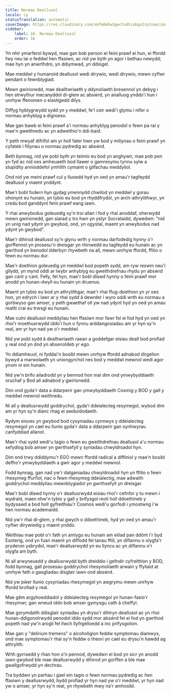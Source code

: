 ```yaml
---
title: Normau Deallusol
locale: cy
statusTranslation: automatic
coverImage: https://res.cloudinary.com/xmfm6mhw3gwctndtcubgx2rptnae/image/upload/v1741354419/small_cover_la_gran_rebelion_28716e29d2.webp
sidebar:
    label: 16. Normau Deallusol
    order: 16
---
```

Yn nhir ymarferol bywyd, mae gan bob person ei feini prawf ei hun, ei ffordd fwy neu lai o feddwl hen ffasiwn, ac nid yw byth yn agor i bethau newydd; mae hyn yn anwrthdro, yn ddiymwad, yn ddiogel.

Mae meddwl y humanoid deallusol wedi dirywio, wedi dirywio, mewn cyflwr pendant o fewnblygiad.

Mewn gwirionedd, mae dealltwriaeth y ddynoliaeth bresennol yn debyg i hen strwythur mecanyddol di-glem ac absẃrd, yn analluog ynddo'i hun i unrhyw ffenomen o elastigedd dilys.

Diffyg hyblygrwydd sydd yn y meddwl, fe'i ceir wedi'i glymu i nifer o normau anhyblyg a digroeso.

Mae gan bawb ei feini prawf a'i normau anhyblyg penodol o fewn pa rai y mae'n gweithredu ac yn adweithio'n ddi-baid.

Y peth mwyaf difrifol am yr holl fater hwn yw bod y miliynau o feini prawf yn cyfateb i filiynau o normau pydredig ac absẃrd.

Beth bynnag, nid yw pobl byth yn teimlo eu bod yn anghywir, mae pob pen yn fyd ac nid oes amheuaeth bod llawer o gamresymu tynnu sylw a stupidity annioddefol ymhlith cymaint o gilfachau meddyliol.

Ond nid yw meini prawf cul y lluoedd hyd yn oed yn amau'r tagfeydd deallusol y maent ynddynt.

Mae'r bobl fodern hyn gydag ymennydd chwilod yn meddwl y gorau ohonynt eu hunain, yn tybio eu bod yn rhyddfrydol, yn arch-athrylithwyr, yn credu bod ganddynt feini prawf eang iawn.

Y rhai anwybodus goleuedig sy'n troi allan i fod y rhai anoddaf, oherwydd mewn gwirionedd, gan siarad y tro hwn yn ystyr Socrataidd, dywedwn: "nid yn unig nad ydynt yn gwybod, ond, yn ogystal, maent yn anwybodus nad ydynt yn gwybod".

Mae'r dihirod deallusol sy'n glynu wrth y normau darfodedig hynny o'r gorffennol yn prosesu'n dreisgar yn rhinwedd eu tagfeydd eu hunain ac yn gwrthod yn benodol dderbyn rhywbeth na all, mewn unrhyw ffordd, ffitio o fewn eu normau dur.

Mae'r doethion goleuedig yn meddwl bod popeth sydd, am ryw reswm neu'i gilydd, yn mynd oddi ar lwybr anhyblyg eu gweithdrefnau rhydu yn absẃrd gan cant y cant. Felly, fel hyn, mae'r bobl dlawd hynny o feini prawf mor anodd yn hunan-dwyll eu hunain yn druenus.

Maent yn tybio eu bod yn athrylithgar, mae'r rhai ffug-doethion yn yr oes hon, yn edrych i lawr ar y rhai sydd â dewrder i wyro oddi wrth eu normau a gorbwyso gan amser, y peth gwaethaf oll yw nad ydynt hyd yn oed yn amau realiti crai eu trwsgl eu hunain.

Mae culni deallusol meddyliau hen ffasiwn mor fawr fel ei fod hyd yn oed yn rhoi'r moethusrwydd iddo'i hun o fynnu arddangosiadau am yr hyn sy'n real, am yr hyn nad yw o'r meddwl.

Nid yw pobl sydd â dealltwriaeth raean a goddefgar eisiau deall bod profiad y real ond yn dod yn absenoldeb yr ego.

Yn ddiamheuol, ni fyddai'n bosibl mewn unrhyw ffordd adnabod dirgelion bywyd a marwolaeth yn uniongyrchol nes bod y meddwl mewnol wedi agor ynom ni ein hunain.

Nid yw'n brifo ailadrodd yn y bennod hon mai dim ond ymwybyddiaeth oruchaf y Bod all adnabod y gwirionedd.

Dim ond gyda'r data a ddarperir gan ymwybyddiaeth Cosmig y BOD y gall y meddwl mewnol weithredu.

Ni all y deallusrwydd goddrychol, gyda'i ddeialecteg resymegol, wybod dim am yr hyn sy'n dianc rhag ei awdurdodaeth.

Rydym eisoes yn gwybod bod cysyniadau cynnwys y ddeialecteg resymegol yn cael eu llunio gyda'r data a ddarperir gan synhwyrau canfyddiad allanol.

Mae'r rhai sydd wedi'u tagio o fewn eu gweithdrefnau deallusol a'u normau sefydlog bob amser yn gwrthsefyll y syniadau chwyldroadol hyn.

Dim ond trwy ddiddymu'r EGO mewn ffordd radical a diffiniol y mae'n bosibl deffro'r ymwybyddiaeth a gwir agor y meddwl mewnol.

Fodd bynnag, gan nad yw'r datganiadau chwyldroadol hyn yn ffitio o fewn rhesymeg ffurfiol, nac o fewn rhesymeg ddeialectig, mae adwaith goddrychol meddyliau mewnblygiadol yn gwrthsefyll yn dreisgar.

Mae'r bobl dlawd hynny o'r deallusrwydd eisiau rhoi'r cefnfor y tu mewn i wydraid, maen nhw'n tybio y gall y brifysgol reoli holl ddoethineb y bydysawd a bod holl gyfreithiau'r Cosmos wedi'u gorfodi i ymostwng i'w hen normau academaidd.

Nid yw'r rhai di-glem, y rhai gwych o ddoethineb, hyd yn oed yn amau'r cyflwr dirywiedig y maent ynddo.

Weithiau mae pobl o'r fath yn amlygu eu hunain am eiliad pan ddônt i'r byd Esoterig, ond yn fuan maent yn diffodd fel tanau ffôl, yn diflannu o olygfa'r pryderon ysbrydol, mae'r deallusrwydd yn eu llyncu ac yn diflannu o'r olygfa am byth.

Ni all arwyneuedd y deallusrwydd byth dreiddio i gefndir cyfreithlon y BOD, fodd bynnag, gall prosesau goddrychol rhesymoliaeth arwain y ffyliaid at unrhyw fath o gasgliadau disglair iawn ond absẃrd.

Nid yw pŵer llunio cysyniadau rhesymegol yn awgrymu mewn unrhyw ffordd brofiad y real.

Mae gêm argyhoeddiadol y ddeialecteg resymegol yn hunan-fasio'r rhesymwr, gan wneud iddo bob amser gymysgu cath â cheffyl.

Mae gorymdaith ddisglair syniadau yn drysu'r dihiryn deallusol ac yn rhoi hunan-ddigonolrwydd penodol iddo sydd mor absẃrd fel ei fod yn gwrthod popeth nad yw'n arogli fel llwch llyfrgelloedd a inc prifysgolion.

Mae gan y "delirium tremens" o alcoholigion feddw symptomau diamwys, ond mae symptomau'r rhai sy'n feddw o theori yn cael eu drysu'n hawdd ag athrylith.

Wrth gyrraedd y rhan hon o'n pennod, dywedwn ei bod yn sicr yn anodd iawn gwybod ble mae deallusrwydd y dihirod yn gorffen a ble mae gwallgofrwydd yn dechrau.

Tra byddwn yn parhau i gael ein tagio o fewn normau pydredig ac hen ffasiwn y deallusrwydd, bydd profiad yr hyn nad yw o'r meddwl, yr hyn nad yw o amser, yr hyn sy'n real, yn rhywbeth mwy na'r amhosibl.

